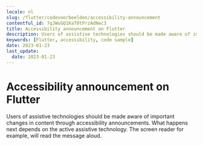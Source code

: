 ```yaml
---
locale: nl
slug: /flutter/codevoorbeelden/accessibility-announcement
contentful_id: 7qJWuGQ1KaT0tPrzAdNec3
title: Accessibility announcement on Flutter
description: Users of assistive technologies should be made aware of important changes in content through accessibility announcements.
keywords: [Flutter, accessibility, code sample]
date: 2023-01-23
last_update:
  date: 2023-01-23
---
```


# Accessibility announcement on Flutter

Users of assistive technologies should be made aware of important changes in content through accessibility announcements. What happens next depends on the active assistive technology. The screen reader for example, will read the message aloud.

<CodeSample id="accessibility-announcement" platform="flutter" locale="nl"/>
